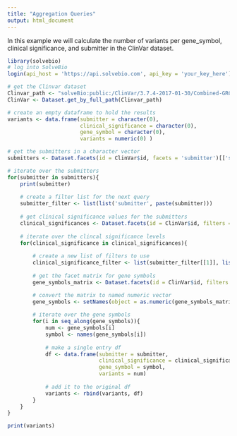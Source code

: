 ```yaml
---
title: "Aggregation Queries"
output: html_document
---
```


In this example we will calculate the number of variants per gene_symbol, clinical significance, and submitter in the ClinVar dataset. 

```r
library(solvebio)
# log into SolveBio
login(api_host = 'https://api.solvebio.com', api_key = 'your_key_here')

# get the Clinvar dataset
Clinvar_path <- "solveBio:public:/ClinVar/3.7.4-2017-01-30/Combined-GRCh37"
ClinVar <- Dataset.get_by_full_path(Clinvar_path)

# create an empty dataframe to hold the results
variants <- data.frame(submitter = character(0), 
                       clinical_significance = character(0), 
                       gene_symbol = character(0), 
                       variants = numeric(0) )

# get the submitters in a character vector
submitters <- Dataset.facets(id = ClinVar$id, facets = 'submitter')[['submitter']][,1]
```

```r
# iterate over the submitters
for(submitter in submitters){
    print(submitter)
    
    # create a filter list for the next query
    submitter_filter <- list(list('submitter', paste(submitter)))
    
    # get clinical significance values for the submitters
    clinical_significances <- Dataset.facets(id = ClinVar$id, filters = submitter_filter, paginate=TRUE, facets = 'clinical_significance')[['clinical_significance']][,1]
    
    # iterate over the clincal significance levels
    for(clinical_significance in clinical_significances){
        
        # create a new list of filters to use
        clinical_significance_filter <- list(submitter_filter[[1]], list('clinical_significance', paste(clinical_significance)))
        
        # get the facet matrix for gene symbols
        gene_symbols_matrix <- Dataset.facets(id = ClinVar$id, filters = clinical_significance_filter, paginate=TRUE, facets = 'gene_symbol')[['gene_symbol']]

        # convert the matrix to named numeric vector
        gene_symbols <- setNames(object = as.numeric(gene_symbols_matrix[,2]), nm = gene_symbols_matrix[,1])
        
        # iterate over the gene symbols
        for(i in seq_along(gene_symbols)){
            num <- gene_symbols[i]
            symbol <- names(gene_symbols[i])
            
            # make a single entry df
            df <- data.frame(submitter = submitter,
                             clinical_significance = clinical_significance, 
                             gene_symbol = symbol,
                             variants = num)
            
            # add it to the original df
            variants <- rbind(variants, df)
        }
    }
}

print(variants)
```